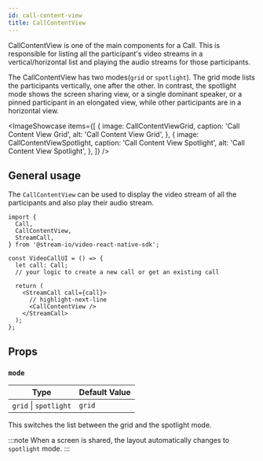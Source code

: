 ```yaml
---
id: call-content-view
title: CallContentView
---
```



CallContentView is one of the main components for a Call. This is responsible for listing all the participant's video streams in a vertical/horizontal list and playing the audio streams for those participants.

The CallContentView has two modes(`grid` or `spotlight`). The grid mode lists the participants vertically, one after the other. In contrast, the spotlight mode shows the screen sharing view, or a single dominant speaker, or a pinned participant in an elongated view, while other participants are in a horizontal view.

<ImageShowcase
  items={[
    {
      image: CallContentViewGrid,
      caption: 'Call Content View Grid',
      alt: 'Call Content View Grid',
    },
    {
      image: CallContentViewSpotlight,
      caption: 'Call Content View Spotlight',
      alt: 'Call Content View Spotlight',
    },
  ]}
/>

## General usage

The `CallContentView` can be used to display the video stream of all the participants and also play their audio stream.

```tsx
import {
  Call,
  CallContentView,
  StreamCall,
} from '@stream-io/video-react-native-sdk';

const VideoCallUI = () => {
  let call: Call;
  // your logic to create a new call or get an existing call

  return (
    <StreamCall call={call}>
      // highlight-next-line
      <CallContentView />
    </StreamCall>
  );
};
```

## Props

### `mode`

| Type                  | Default Value |
| --------------------- | ------------- |
| `grid` \| `spotlight` | `grid`        |

This switches the list between the grid and the spotlight mode.

:::note
When a screen is shared, the layout automatically changes to `spotlight` mode.
:::

